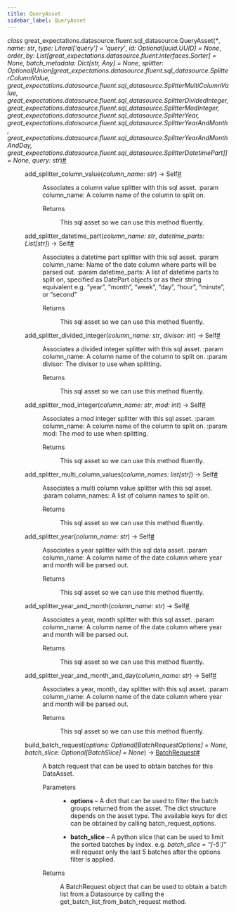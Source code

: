 ```yaml
---
title: QueryAsset
sidebar_label: QueryAsset
---
```



<section class="sphinx-api-doc" id="queryasset">

<dl class="py class">
<dt class="sig sig-object py" id="great_expectations.datasource.fluent.sql_datasource.QueryAsset">
<em class="property"><span class="pre">class</span><span class="w"> </span></em><span class="sig-prename descclassname"><span class="pre">great_expectations.datasource.fluent.sql_datasource.</span></span><span class="sig-name descname"><span class="pre">QueryAsset</span></span><span class="sig-paren">(</span><em class="sig-param"><span class="o"><span class="pre">*</span></span></em>, <em class="sig-param"><span class="n"><span class="pre">name</span></span><span class="p"><span class="pre">:</span></span><span class="w"> </span><span class="n"><span class="pre">str</span></span></em>, <em class="sig-param"><span class="n"><span class="pre">type</span></span><span class="p"><span class="pre">:</span></span><span class="w"> </span><span class="n"><span class="pre">Literal</span><span class="p"><span class="pre">[</span></span><span class="s"><span class="pre">'query'</span></span><span class="p"><span class="pre">]</span></span></span><span class="w"> </span><span class="o"><span class="pre">=</span></span><span class="w"> </span><span class="default_value"><span class="pre">'query'</span></span></em>, <em class="sig-param"><span class="n"><span class="pre">id</span></span><span class="p"><span class="pre">:</span></span><span class="w"> </span><span class="n"><span class="pre">Optional</span><span class="p"><span class="pre">[</span></span><span class="pre">uuid.UUID</span><span class="p"><span class="pre">]</span></span></span><span class="w"> </span><span class="o"><span class="pre">=</span></span><span class="w"> </span><span class="default_value"><span class="pre">None</span></span></em>, <em class="sig-param"><span class="n"><span class="pre">order_by</span></span><span class="p"><span class="pre">:</span></span><span class="w"> </span><span class="n"><span class="pre">List</span><span class="p"><span class="pre">[</span></span><span class="pre">great_expectations.datasource.fluent.interfaces.Sorter</span><span class="p"><span class="pre">]</span></span></span><span class="w"> </span><span class="o"><span class="pre">=</span></span><span class="w"> </span><span class="default_value"><span class="pre">None</span></span></em>, <em class="sig-param"><span class="n"><span class="pre">batch_metadata</span></span><span class="p"><span class="pre">:</span></span><span class="w"> </span><span class="n"><span class="pre">Dict</span><span class="p"><span class="pre">[</span></span><span class="pre">str</span><span class="p"><span class="pre">,</span></span><span class="w"> </span><span class="pre">Any</span><span class="p"><span class="pre">]</span></span></span><span class="w"> </span><span class="o"><span class="pre">=</span></span><span class="w"> </span><span class="default_value"><span class="pre">None</span></span></em>, <em class="sig-param"><span class="n"><span class="pre">splitter</span></span><span class="p"><span class="pre">:</span></span><span class="w"> </span><span class="n"><span class="pre">Optional</span><span class="p"><span class="pre">[</span></span><span class="pre">Union</span><span class="p"><span class="pre">[</span></span><span class="pre">great_expectations.datasource.fluent.sql_datasource.SplitterColumnValue</span><span class="p"><span class="pre">,</span></span><span class="w"> </span><span class="pre">great_expectations.datasource.fluent.sql_datasource.SplitterMultiColumnValue</span><span class="p"><span class="pre">,</span></span><span class="w"> </span><span class="pre">great_expectations.datasource.fluent.sql_datasource.SplitterDividedInteger</span><span class="p"><span class="pre">,</span></span><span class="w"> </span><span class="pre">great_expectations.datasource.fluent.sql_datasource.SplitterModInteger</span><span class="p"><span class="pre">,</span></span><span class="w"> </span><span class="pre">great_expectations.datasource.fluent.sql_datasource.SplitterYear</span><span class="p"><span class="pre">,</span></span><span class="w"> </span><span class="pre">great_expectations.datasource.fluent.sql_datasource.SplitterYearAndMonth</span><span class="p"><span class="pre">,</span></span><span class="w"> </span><span class="pre">great_expectations.datasource.fluent.sql_datasource.SplitterYearAndMonthAndDay</span><span class="p"><span class="pre">,</span></span><span class="w"> </span><span class="pre">great_expectations.datasource.fluent.sql_datasource.SplitterDatetimePart</span><span class="p"><span class="pre">]</span></span><span class="p"><span class="pre">]</span></span></span><span class="w"> </span><span class="o"><span class="pre">=</span></span><span class="w"> </span><span class="default_value"><span class="pre">None</span></span></em>, <em class="sig-param"><span class="n"><span class="pre">query</span></span><span class="p"><span class="pre">:</span></span><span class="w"> </span><span class="n"><span class="pre">str</span></span></em><span class="sig-paren">)</span><a class="headerlink" href="#great_expectations.datasource.fluent.sql_datasource.QueryAsset" title="Permalink to this definition">#</a>
</dt>
<dd><dl class="py method">
<dt class="sig sig-object py" id="great_expectations.datasource.fluent.sql_datasource.QueryAsset.add_splitter_column_value">
<span class="sig-name descname"><span class="pre">add_splitter_column_value</span></span><span class="sig-paren">(</span><em class="sig-param"><span class="n"><span class="pre">column_name</span></span><span class="p"><span class="pre">:</span></span><span class="w"> </span><span class="n"><span class="pre">str</span></span></em><span class="sig-paren">)</span> <span class="sig-return"><span class="sig-return-icon">→</span> <span class="sig-return-typehint"><span class="pre">Self</span></span></span><a class="headerlink" href="#great_expectations.datasource.fluent.sql_datasource.QueryAsset.add_splitter_column_value" title="Permalink to this definition">#</a>
</dt>
<dd>
<p>Associates a column value splitter with this sql asset.
:param column_name: A column name of the column to split on.</p>
<dl class="field-list simple">
<dt class="field-odd">Returns</dt>
<dd class="field-odd">
<p>This sql asset so we can use this method fluently.</p>
</dd>
</dl>
</dd></dl>
<dl class="py method">
<dt class="sig sig-object py" id="great_expectations.datasource.fluent.sql_datasource.QueryAsset.add_splitter_datetime_part">
<span class="sig-name descname"><span class="pre">add_splitter_datetime_part</span></span><span class="sig-paren">(</span><em class="sig-param"><span class="n"><span class="pre">column_name</span></span><span class="p"><span class="pre">:</span></span><span class="w"> </span><span class="n"><span class="pre">str</span></span></em>, <em class="sig-param"><span class="n"><span class="pre">datetime_parts</span></span><span class="p"><span class="pre">:</span></span><span class="w"> </span><span class="n"><span class="pre">List</span><span class="p"><span class="pre">[</span></span><span class="pre">str</span><span class="p"><span class="pre">]</span></span></span></em><span class="sig-paren">)</span> <span class="sig-return"><span class="sig-return-icon">→</span> <span class="sig-return-typehint"><span class="pre">Self</span></span></span><a class="headerlink" href="#great_expectations.datasource.fluent.sql_datasource.QueryAsset.add_splitter_datetime_part" title="Permalink to this definition">#</a>
</dt>
<dd>
<p>Associates a datetime part splitter with this sql asset.
:param column_name: Name of the date column where parts will be parsed out.
:param datetime_parts: A list of datetime parts to split on, specified as DatePart objects or as their string equivalent e.g. “year”, “month”, “week”, “day”, “hour”, “minute”, or “second”</p>
<dl class="field-list simple">
<dt class="field-odd">Returns</dt>
<dd class="field-odd">
<p>This sql asset so we can use this method fluently.</p>
</dd>
</dl>
</dd></dl>
<dl class="py method">
<dt class="sig sig-object py" id="great_expectations.datasource.fluent.sql_datasource.QueryAsset.add_splitter_divided_integer">
<span class="sig-name descname"><span class="pre">add_splitter_divided_integer</span></span><span class="sig-paren">(</span><em class="sig-param"><span class="n"><span class="pre">column_name</span></span><span class="p"><span class="pre">:</span></span><span class="w"> </span><span class="n"><span class="pre">str</span></span></em>, <em class="sig-param"><span class="n"><span class="pre">divisor</span></span><span class="p"><span class="pre">:</span></span><span class="w"> </span><span class="n"><span class="pre">int</span></span></em><span class="sig-paren">)</span> <span class="sig-return"><span class="sig-return-icon">→</span> <span class="sig-return-typehint"><span class="pre">Self</span></span></span><a class="headerlink" href="#great_expectations.datasource.fluent.sql_datasource.QueryAsset.add_splitter_divided_integer" title="Permalink to this definition">#</a>
</dt>
<dd>
<p>Associates a divided integer splitter with this sql asset.
:param column_name: A column name of the column to split on.
:param divisor: The divisor to use when splitting.</p>
<dl class="field-list simple">
<dt class="field-odd">Returns</dt>
<dd class="field-odd">
<p>This sql asset so we can use this method fluently.</p>
</dd>
</dl>
</dd></dl>
<dl class="py method">
<dt class="sig sig-object py" id="great_expectations.datasource.fluent.sql_datasource.QueryAsset.add_splitter_mod_integer">
<span class="sig-name descname"><span class="pre">add_splitter_mod_integer</span></span><span class="sig-paren">(</span><em class="sig-param"><span class="n"><span class="pre">column_name</span></span><span class="p"><span class="pre">:</span></span><span class="w"> </span><span class="n"><span class="pre">str</span></span></em>, <em class="sig-param"><span class="n"><span class="pre">mod</span></span><span class="p"><span class="pre">:</span></span><span class="w"> </span><span class="n"><span class="pre">int</span></span></em><span class="sig-paren">)</span> <span class="sig-return"><span class="sig-return-icon">→</span> <span class="sig-return-typehint"><span class="pre">Self</span></span></span><a class="headerlink" href="#great_expectations.datasource.fluent.sql_datasource.QueryAsset.add_splitter_mod_integer" title="Permalink to this definition">#</a>
</dt>
<dd>
<p>Associates a mod integer splitter with this sql asset.
:param column_name: A column name of the column to split on.
:param mod: The mod to use when splitting.</p>
<dl class="field-list simple">
<dt class="field-odd">Returns</dt>
<dd class="field-odd">
<p>This sql asset so we can use this method fluently.</p>
</dd>
</dl>
</dd></dl>
<dl class="py method">
<dt class="sig sig-object py" id="great_expectations.datasource.fluent.sql_datasource.QueryAsset.add_splitter_multi_column_values">
<span class="sig-name descname"><span class="pre">add_splitter_multi_column_values</span></span><span class="sig-paren">(</span><em class="sig-param"><span class="n"><span class="pre">column_names</span></span><span class="p"><span class="pre">:</span></span><span class="w"> </span><span class="n"><span class="pre">list</span><span class="p"><span class="pre">[</span></span><span class="pre">str</span><span class="p"><span class="pre">]</span></span></span></em><span class="sig-paren">)</span> <span class="sig-return"><span class="sig-return-icon">→</span> <span class="sig-return-typehint"><span class="pre">Self</span></span></span><a class="headerlink" href="#great_expectations.datasource.fluent.sql_datasource.QueryAsset.add_splitter_multi_column_values" title="Permalink to this definition">#</a>
</dt>
<dd>
<p>Associates a multi column value splitter with this sql asset.
:param column_names: A list of column names to split on.</p>
<dl class="field-list simple">
<dt class="field-odd">Returns</dt>
<dd class="field-odd">
<p>This sql asset so we can use this method fluently.</p>
</dd>
</dl>
</dd></dl>
<dl class="py method">
<dt class="sig sig-object py" id="great_expectations.datasource.fluent.sql_datasource.QueryAsset.add_splitter_year">
<span class="sig-name descname"><span class="pre">add_splitter_year</span></span><span class="sig-paren">(</span><em class="sig-param"><span class="n"><span class="pre">column_name</span></span><span class="p"><span class="pre">:</span></span><span class="w"> </span><span class="n"><span class="pre">str</span></span></em><span class="sig-paren">)</span> <span class="sig-return"><span class="sig-return-icon">→</span> <span class="sig-return-typehint"><span class="pre">Self</span></span></span><a class="headerlink" href="#great_expectations.datasource.fluent.sql_datasource.QueryAsset.add_splitter_year" title="Permalink to this definition">#</a>
</dt>
<dd>
<p>Associates a year splitter with this sql data asset.
:param column_name: A column name of the date column where year and month will be parsed out.</p>
<dl class="field-list simple">
<dt class="field-odd">Returns</dt>
<dd class="field-odd">
<p>This sql asset so we can use this method fluently.</p>
</dd>
</dl>
</dd></dl>
<dl class="py method">
<dt class="sig sig-object py" id="great_expectations.datasource.fluent.sql_datasource.QueryAsset.add_splitter_year_and_month">
<span class="sig-name descname"><span class="pre">add_splitter_year_and_month</span></span><span class="sig-paren">(</span><em class="sig-param"><span class="n"><span class="pre">column_name</span></span><span class="p"><span class="pre">:</span></span><span class="w"> </span><span class="n"><span class="pre">str</span></span></em><span class="sig-paren">)</span> <span class="sig-return"><span class="sig-return-icon">→</span> <span class="sig-return-typehint"><span class="pre">Self</span></span></span><a class="headerlink" href="#great_expectations.datasource.fluent.sql_datasource.QueryAsset.add_splitter_year_and_month" title="Permalink to this definition">#</a>
</dt>
<dd>
<p>Associates a year, month splitter with this sql asset.
:param column_name: A column name of the date column where year and month will be parsed out.</p>
<dl class="field-list simple">
<dt class="field-odd">Returns</dt>
<dd class="field-odd">
<p>This sql asset so we can use this method fluently.</p>
</dd>
</dl>
</dd></dl>
<dl class="py method">
<dt class="sig sig-object py" id="great_expectations.datasource.fluent.sql_datasource.QueryAsset.add_splitter_year_and_month_and_day">
<span class="sig-name descname"><span class="pre">add_splitter_year_and_month_and_day</span></span><span class="sig-paren">(</span><em class="sig-param"><span class="n"><span class="pre">column_name</span></span><span class="p"><span class="pre">:</span></span><span class="w"> </span><span class="n"><span class="pre">str</span></span></em><span class="sig-paren">)</span> <span class="sig-return"><span class="sig-return-icon">→</span> <span class="sig-return-typehint"><span class="pre">Self</span></span></span><a class="headerlink" href="#great_expectations.datasource.fluent.sql_datasource.QueryAsset.add_splitter_year_and_month_and_day" title="Permalink to this definition">#</a>
</dt>
<dd>
<p>Associates a year, month, day splitter with this sql asset.
:param column_name: A column name of the date column where year and month will be parsed out.</p>
<dl class="field-list simple">
<dt class="field-odd">Returns</dt>
<dd class="field-odd">
<p>This sql asset so we can use this method fluently.</p>
</dd>
</dl>
</dd></dl>
<dl class="py method">
<dt class="sig sig-object py" id="great_expectations.datasource.fluent.sql_datasource.QueryAsset.build_batch_request">
<span class="sig-name descname"><span class="pre">build_batch_request</span></span><span class="sig-paren">(</span><em class="sig-param"><span class="n"><span class="pre">options</span></span><span class="p"><span class="pre">:</span></span><span class="w"> </span><span class="n"><span class="pre">Optional</span><span class="p"><span class="pre">[</span></span><span class="pre">BatchRequestOptions</span><span class="p"><span class="pre">]</span></span></span><span class="w"> </span><span class="o"><span class="pre">=</span></span><span class="w"> </span><span class="default_value"><span class="pre">None</span></span></em>, <em class="sig-param"><span class="n"><span class="pre">batch_slice</span></span><span class="p"><span class="pre">:</span></span><span class="w"> </span><span class="n"><span class="pre">Optional</span><span class="p"><span class="pre">[</span></span><span class="pre">BatchSlice</span><span class="p"><span class="pre">]</span></span></span><span class="w"> </span><span class="o"><span class="pre">=</span></span><span class="w"> </span><span class="default_value"><span class="pre">None</span></span></em><span class="sig-paren">)</span> <span class="sig-return"><span class="sig-return-icon">→</span> <span class="sig-return-typehint"><a class="reference internal" href="https://docs.greatexpectations.io/docs/0.17.23/reference/api/core/batch/BatchRequest_class#great_expectations.core.batch.BatchRequest" title="great_expectations.core.batch.BatchRequest"><span class="pre">BatchRequest</span></a></span></span><a class="headerlink" href="#great_expectations.datasource.fluent.sql_datasource.QueryAsset.build_batch_request" title="Permalink to this definition">#</a>
</dt>
<dd>
<p>A batch request that can be used to obtain batches for this DataAsset.</p>
<dl class="field-list simple">
<dt class="field-odd">Parameters</dt>
<dd class="field-odd"><ul class="simple">
<li><p><strong>options</strong> – A dict that can be used to filter the batch groups returned from the asset.
The dict structure depends on the asset type. The available keys for dict can be obtained by
calling batch_request_options.</p></li>
<li><p><strong>batch_slice</strong> – A python slice that can be used to limit the sorted batches by index.
e.g. <cite>batch_slice = “[-5:]”</cite> will request only the last 5 batches after the options filter is applied.</p></li>
</ul>
</dd>
<dt class="field-even">Returns</dt>
<dd class="field-even">
<p>A BatchRequest object that can be used to obtain a batch list from a Datasource by calling the
get_batch_list_from_batch_request method.</p>
</dd>
</dl>
</dd></dl>
</dd></dl>
</section>